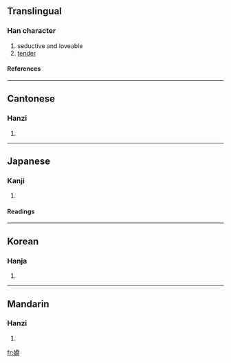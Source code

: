 {{see|娇}}

==Translingual==
===Han character===
{{Han char|rn=38|rad=女|as=12|sn=15|four=4242<sub>7</sub>|canj=女竹大月 (VHKB)|ids=|ids=⿰[[女]][[喬]]}}
# seductive and loveable
# [[tender]]
====References====
{{Han ref|kx=0271.310|dkj=06739|dj=0539.220|hdz=21081.060|uh=5B0C|ud=23308|bh=BC62|bd=48226}}
----

==Cantonese==
===Hanzi===
{{yue-hanzi|jyut=|y=giu1}}
# {{defn|Cantonese}}
----
==Japanese==
===Kanji===
{{ja-kanji|grade=|rs=女12}}
# {{defn|Japanese}} 
====Readings====
{{ja-readings|on=[[きょう]] (kyō)|kun=[[なまめかしい]] (namamekashii)}}
----
==Korean==
===Hanja===
{{ko-hanja|hangeul=교|rv=gyo|mr=kyo}}
# {{defn|Korean}}
----
==Mandarin==
===Hanzi===
{{cmn-hanzi|sim=娇|pin=[[jiāo]] ([[jiao1]])|wg=chiao<sup>1</sup>}}
# {{defn|Mandarin}}

[[fr:嬌]]